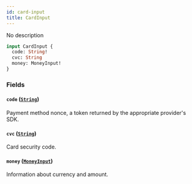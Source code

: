 ```yaml
---
id: card-input
title: CardInput
---
```



No description

```graphql
input CardInput {
  code: String!
  cvc: String
  money: MoneyInput!
}
```


### Fields

#### `code` ([`String`](../../../developer/api-reference/scalars/string))

Payment method nonce, a token returned by the appropriate provider's SDK.


#### `cvc` ([`String`](../../../developer/api-reference/scalars/string))

Card security code.


#### `money` ([`MoneyInput`](../../../developer/api-reference/inputs/money-input))

Information about currency and amount.




